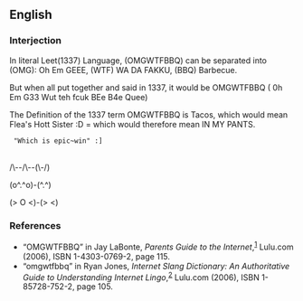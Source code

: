 ==English==

===Interjection===
{{en-intj}}

In literal Leet(1337) Language, (OMGWTFBBQ) can be separated into (OMG): Oh Em GEEE, (WTF) WA DA FAKKU, (BBQ) Barbecue.

But when all put together and said in 1337, it would be OMGWTFBBQ ( 0h Em G33 Wut teh fcuk BEe B4e Quee)

The Definition of the 1337 term OMGWTFBBQ is Tacos, which would mean Flea's Hott Sister :D = which would therefore mean IN MY PANTS.

  "Which is epic~win" :]
 
 

/\--/\--(\-/)

(o^.^o)-(^.^)

(> O <)-(> <)

===References===
* “OMGWTFBBQ” in Jay LaBonte, ''Parents <!-- [sic] no apostrophe --> Guide to the Internet'',<sup>[http://books.google.com/books?id=C_AF0rzXS9AC]</sup> Lulu.com (2006), ISBN 1-4303-0769-2, page 115.
* “omgwtfbbq” in Ryan Jones, ''Internet Slang Dictionary: An Authoritative Guide to Understanding Internet Lingo'',<sup>[http://books.google.com/books?id=1JmTUI-rrK4C]</sup> Lulu.com (2006), ISBN 1-85728-752-2, page 105.